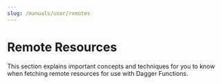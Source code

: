 ```yaml
---
slug: /manuals/user/remotes
---
```


# Remote Resources

This section explains important concepts and techniques for you to know when fetching remote resources for use with Dagger Functions.
